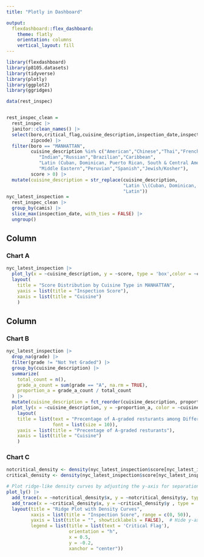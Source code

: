 ```yaml
---
title: "Plotly in Dashboard"

output: 
  flexdashboard::flex_dashboard:
    theme: flatly
    orientation: columns
    vertical_layout: fill
---
```


```r
library(flexdashboard)
library(p8105.datasets)
library(tidyverse)
library(plotly)
library(ggplot2)
library(ggridges)
```


```r
data(rest_inspec)


rest_inspec_clean = 
  rest_inspec |>
  janitor::clean_names() |>
  select(boro,critical_flag,cuisine_description,inspection_date,inspection_type,score,grade,camis,
         zipcode) |>
  filter(boro == "MANHATTAN",
         cuisine_description %in% c("American","Chinese","Thai","French","Italian","Japanese","Mexican",
            "Indian","Russian","Brazilian","Caribbean",
            "Latin (Cuban, Dominican, Puerto Rican, South & Central American)","Mediterranean",
            "Middle Eastern","Peruvian","Spanish","Jewish/Kosher"),
         score > 0) |>
  mutate(cuisine_description = str_replace(cuisine_description, 
                                           "Latin \\(Cuban, Dominican, Puerto Rican, South & Central American\\)", 
                                           "Latin"))
nyc_latest_inspection =
  rest_inspec_clean |>
  group_by(camis) |> 
  slice_max(inspection_date, with_ties = FALSE) |>
  ungroup()
```

Column {data-width=650}
-----------------------------------------------------------------------

### Chart A

```r
nyc_latest_inspection |>
  plot_ly(x = ~cuisine_description, y = ~score, type = 'box',color = ~cuisine_description,colors = "viridis") |>
  layout(
    title = "Score Distribution by Cuisine Type in MANHATTAN",
    yaxis = list(title = "Inspection Score"),
    xaxis = list(title = "Cuisine")
    )
```

Column {data-width=350}
-----------------------------------------------------------------------

### Chart B

```r
nyc_latest_inspection |>
  drop_na(grade) |>
  filter(grade != "Not Yet Graded") |>
  group_by(cuisine_description) |>  
  summarize(
    total_count = n(), 
    grade_a_count = sum(grade == "A", na.rm = TRUE), 
    proportion_a = grade_a_count / total_count
  ) |>
  mutate(cuisine_description = fct_reorder(cuisine_description, proportion_a)) |>
  plot_ly(x = ~cuisine_description, y = ~proportion_a, color = ~cuisine_description, type = "bar", colors = "viridis") |>
    layout(
    title = list(text = "Precentage of A-graded resturants among Different Cuisine in MANHATTAN",
                 font = list(size = 10)),
    yaxis = list(title = "Precentage of A-graded resturants"),
    xaxis = list(title = "Cuisine")
    )
```

### Chart C

```r
notcritical_density <- density(nyc_latest_inspection$score[nyc_latest_inspection$critical_flag == "Not Critical"])
critical_density <- density(nyc_latest_inspection$score[nyc_latest_inspection$critical_flag == "Critical"])

# Plot ridge-like density curves by adjusting the y-axis for separation
plot_ly() |>
  add_trace(x = ~notcritical_density$x, y = ~notcritical_density$y, type = 'scatter', mode = 'lines', name = 'Not Critical',fill = "tozeroy") |>
  add_trace(x = ~critical_density$x, y = ~critical_density$y , type = 'scatter', mode = 'lines', name = 'Critical',fill = "tozeroy") |>
  layout(title = "Ridge Plot with Density Curves",
         xaxis = list(title = "Inspection Score", range = c(0, 50)), 
         yaxis = list(title = "", showticklabels = FALSE),  # Hide y-axis labels for simplicity
         legend = list(title = list(text = 'Critical Flag'),
                       orientation = "h",
                       x = 0.5,
                       y = -0.2,
                       xanchor = "center"))
```

